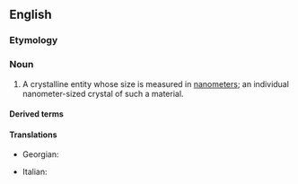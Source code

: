 ==English==

===Etymology===
{{prefix|en|nano|crystal}}

===Noun===
{{wikipedia}}
{{en-noun}}

# A crystalline entity whose size is measured in [[nanometer]]s; an individual nanometer-sized crystal of such a material.

====Derived terms====
{{der2|lang=en
|nanocrystalline
|nanocrystallography
|nanocrystallization
|heteronanocrystal}}

====Translations====
{{trans-top}}
* Georgian: {{t|ka|ნანოკრისტალი}}
{{trans-mid}}
* Italian: {{t|it|nanocristallo|m}}
{{trans-bottom}}